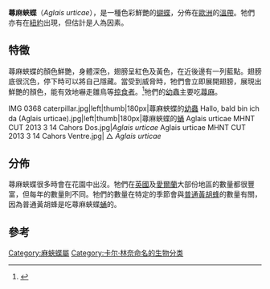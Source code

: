 {{NoteTA
|G1=Butterfly
}}
{{Speciesbox
| name = 蕁麻蛺蝶
| image = Kleiner_Fuchs_(Nymphalis_urticae).jpg
| image_width = 250px
| genus = Aglais
| species = urticae
| authority = ([[卡爾·林奈|Linnaeus]], 1758)
| synonyms = 
* ''Nymphalis urticae''
* ''Vanessa urticae''
}}

'''蕁麻蛺蝶'''（''Aglais urticae''），是一種色彩鮮艷的[[蝴蝶|蝴蝶]]，分佈在[[歐洲|歐洲]]的[[溫帶|溫帶]]。牠們亦有在[[紐約|紐約]]出現，但估計是人為因素。

== 特徵 ==

蕁麻蛺蝶的顏色鮮艷，身體深色，翅膀呈紅色及黃色，在近後邊有一列藍點。翅膀底很沉色，停下時可以將自己隱藏。當受到威脅時，牠們會立即展開翅膀，展現出鮮艷的顏色，能有效地嚇走雛鳥等[[掠食者|掠食者]]。<ref name=Stevens2005>{{Cite journal en|author=Stevens, Martin|year=2005|title=The role of eyespots as anti-predator mechanisms, principally demonstrated in the Lepidoptera|journal=Biol. Rev.|volume=80|issue=4|pages=573-588|doi=10.1017/S1464793105006810}}</ref>牠們的[[幼蟲|幼蟲]]主要吃[[蕁麻|蕁麻]]。
<gallery mode=packed>
IMG 0368 caterpillar.jpg|left|thumb|180px|蕁麻蛺蝶的[[幼蟲|幼蟲]]
Hallo, bald bin ich da (Aglais urticae).jpg|left|thumb|180px|蕁麻蛺蝶的[[蛹|蛹]]
Aglais urticae MHNT CUT 2013 3 14 Cahors Dos.jpg|''Aglais urticae''
Aglais urticae MHNT CUT 2013 3 14 Cahors Ventre.jpg| △ ''Aglais urticae''
</gallery>

== 分佈 ==
蕁麻蛺蝶很多時會在花園中出沒。牠們在[[英國|英國]]及[[愛爾蘭|愛爾蘭]]大部份地區的數量都很豐富，但每年的數量則不同。牠們的數量在特定的季節會與[[普通黃胡蜂|普通黃胡蜂]]的數量有關，因為普通黃胡蜂是吃蕁麻蛺蝶[[蛹|蛹]]的。

== 參考 ==
{{reflist}}
{{commons|Aglais_urticae}}
{{Taxonbar|from=Q157609}}

[[Category:麻蛺蝶屬|Category:麻蛺蝶屬]]
[[Category:卡尔·林奈命名的生物分类|Category:卡尔·林奈命名的生物分类]]